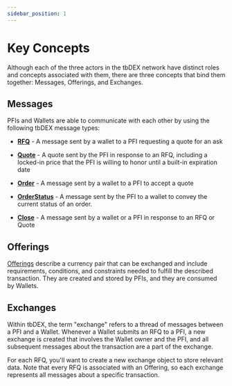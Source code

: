 ```yaml
---
sidebar_position: 1
---
```


# Key Concepts

Although each of the three actors in the tbDEX network have distinct roles and concepts associated with them, there are three concepts that bind them together: Messages, Offerings, and Exchanges.

## Messages

PFIs and Wallets are able to communicate with each other by using the following tbDEX message types:

* [**RFQ**](/wallet/send-rfq) - A message sent by a wallet to a PFI requesting a quote for an ask

* [**Quote**](/pfi/creating-quotes) - A quote sent by the PFI in response to an RFQ, including a locked-in price that the PFI is willing to honor until a built-in expiration date

* [**Order**](/pfi/processing-orders) - A message sent by a wallet to a PFI to accept a quote

* [**OrderStatus**](/pfi/processing-orders#provide-order-status) - A message sent by the PFI to a wallet to convey the current status of an order.

* [**Close**](/pfi/processing-orders#close-the-order) - A message sent by a wallet or a PFI in response to an RFQ or Quote

## Offerings

[Offerings](/pfi/creating-offerings) describe a currency pair that can be exchanged and include requirements, conditions, and constraints needed to fulfill the described transaction. 
They are created and stored by PFIs, and they are consumed by Wallets.

## Exchanges

Within tbDEX, the term "exchange" refers to a thread of messages between a PFI and a Wallet. Whenever a Wallet submits an RFQ to a PFI, a new exchange is created that involves the Wallet owner and the PFI, and all subsequent messages about the transaction are a part of the exchange.

For each RFQ, you'll want to create a new exchange object to store relevant data. Note that every RFQ is associated with an Offering, so each exchange represents all messages about a specific transaction.